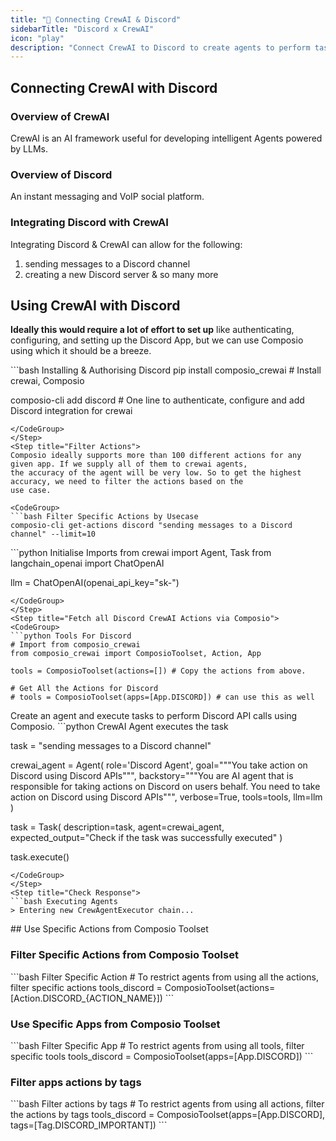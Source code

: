 ```yaml
---
title: "🚀 Connecting CrewAI & Discord"
sidebarTitle: "Discord x CrewAI"
icon: "play"
description: "Connect CrewAI to Discord to create agents to perform tasks using natural language"
---
```


## Connecting CrewAI with Discord

### Overview of CrewAI

CrewAI is an AI framework useful for developing intelligent Agents powered by LLMs.

### Overview of Discord

An instant messaging and VoIP social platform.

### Integrating Discord with CrewAI

Integrating Discord & CrewAI can allow for the following:

1. sending messages to a Discord channel
2. creating a new Discord server
& so many more

## Using CrewAI with Discord

<Steps>
<Step title="Setting Up the Environment">

**Ideally this would require a lot of effort to set up** like authenticating, configuring, and setting up the Discord App, but we can use Composio using which it should be a breeze.

<CodeGroup>
```bash Installing & Authorising Discord
pip install composio_crewai # Install crewai, Composio 

composio-cli add discord # One line to authenticate, configure and add Discord integration for crewai
```
</CodeGroup>
</Step>
<Step title="Filter Actions">
Composio ideally supports more than 100 different actions for any given app. If we supply all of them to crewai agents, 
the accuracy of the agent will be very low. So to get the highest accuracy, we need to filter the actions based on the 
use case.

<CodeGroup>
```bash Filter Specific Actions by Usecase
composio-cli get-actions discord "sending messages to a Discord channel" --limit=10
```
</CodeGroup>

</Step>
<Step title="Import Base Packages">

<CodeGroup>
```python Initialise Imports
from crewai import Agent, Task
from langchain_openai import ChatOpenAI

llm = ChatOpenAI(openai_api_key="sk-<OPENAI KEY>")
```
</CodeGroup>
</Step>
<Step title="Fetch all Discord CrewAI Actions via Composio">
<CodeGroup>
```python Tools For Discord
# Import from composio_crewai
from composio_crewai import ComposioToolset, Action, App

tools = ComposioToolset(actions=[]) # Copy the actions from above. 

# Get All the Actions for Discord
# tools = ComposioToolset(apps=[App.DISCORD]) # can use this as well
```
</CodeGroup>
</Step>
<Step title="Execute the Agent">
Create an agent and execute tasks to perform Discord API calls using Composio. 
<CodeGroup>
```python CrewAI Agent executes the task

task = "sending messages to a Discord channel"

crewai_agent = Agent(
    role='Discord Agent',
    goal="""You take action on Discord using Discord APIs""",
    backstory="""You are AI agent that is responsible for taking actions on Discord on users behalf. You need to take action on Discord using Discord APIs""",
    verbose=True,
    tools=tools,
    llm=llm
)

task = Task(
    description=task,
    agent=crewai_agent,
    expected_output="Check if the task was successfully executed"
)

task.execute()
```
</CodeGroup>
</Step>
<Step title="Check Response">
```bash Executing Agents
> Entering new CrewAgentExecutor chain...
```
</Step>
</Steps>
## Use Specific Actions from Composio Toolset

### Filter Specific Actions from Composio Toolset

<CodeGroup>
```bash Filter Specific Action
# To restrict agents from using all the actions, filter specific actions
tools_discord = ComposioToolset(actions=[Action.DISCORD_{ACTION_NAME}])
```
</CodeGroup>

### Use Specific Apps from Composio Toolset
<CodeGroup>
```bash Filter Specific App
# To restrict agents from using all tools, filter specific tools
tools_discord = ComposioToolset(apps=[App.DISCORD])
```
</CodeGroup>

### Filter apps actions by tags 
<CodeGroup>
```bash Filter actions by tags
# To restrict agents from using all actions, filter the actions by tags
tools_discord = ComposioToolset(apps=[App.DISCORD], tags=[Tag.DISCORD_IMPORTANT])
```
</CodeGroup>